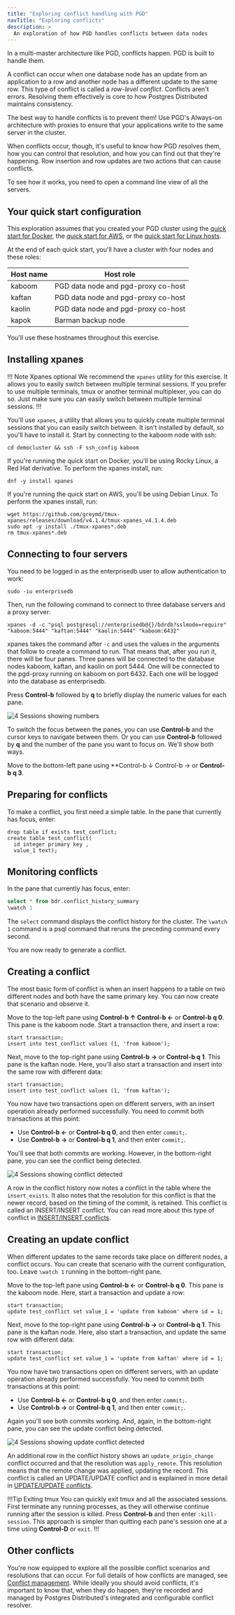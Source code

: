```yaml
---
title: "Exploring conflict handling with PGD"
navTitle: "Exploring conflicts"
description: >
  An exploration of how PGD handles conflicts between data nodes
---
```


In a multi-master architecture like PGD, conflicts happen. PGD is built to handle them. 

A conflict can occur when one database node has an update from an application to a row and another node has a different update to the same row. This type of conflict is called a *row-level conflict*. Conflicts aren't errors. Resolving them effectively is core to how Postgres Distributed maintains consistency. 

The best way to handle conflicts is to prevent them! Use PGD's Always-on architecture with proxies to ensure that your applications write to the same server in the cluster. 

When conflicts occur, though, it's useful to know how PGD resolves them, how you can control that resolution, and how you can find out that they're happening. Row insertion and row updates are two actions that can cause conflicts. 

To see how it works, you need to open a command line view of all the servers. 

## Your quick start configuration

This exploration assumes that you created your PGD cluster using the [quick start for Docker](quick_start_docker), the [quick start for AWS](quick_start_aws), or the [quick start for Linux hosts](quick_start_linux).

At the end of each quick start, you'll have a cluster with four nodes and these roles:

| Host name  | Host role |
| --------- | ----------------- |
| kaboom | PGD data node and pgd-proxy co-host |
| kaftan | PGD data node and pgd-proxy co-host |
| kaolin | PGD data node and pgd-proxy co-host |
| kapok | Barman backup node |

You'll use these hostnames throughout this exercise.

## Installing xpanes

!!! Note Xpanes optional
We recommend the `xpanes` utility for this exercise. It allows you to easily switch between multiple terminal sessions. If you prefer to use multiple terminals, tmux or another terminal multiplexer, you can do so. Just make sure you can easily switch between multiple terminal sessions.
!!!

You'll use `xpanes`, a utility that allows you to quickly create multiple terminal sessions that you can easily switch between. It isn't installed by default, so you'll have to install it. Start by connecting to the kaboom node with ssh:

```shell
cd democluster && ssh -F ssh_config kaboom
```

If you're running the quick start on Docker, you'll be using Rocky Linux, a Red Hat derivative. To perform the xpanes install, run:

```shell
dnf -y install xpanes
```

If you're running the quick start on AWS, you'll be using Debian Linux. To perform the xpanes install, run:

```shell
wget https://github.com/greymd/tmux-xpanes/releases/download/v4.1.4/tmux-xpanes_v4.1.4.deb
sudo apt -y install ./tmux-xpanes*.deb
rm tmux-xpanes*.deb
```

## Connecting to four servers

You need to be logged in as the enterprisedb user to allow authentication to work:

```shell
sudo -iu enterprisedb
```

Then, run the following command to connect to three database servers and a proxy server:

```shell
xpanes -d -c "psql postgresql://enterprisedb@{}/bdrdb?sslmode=require" "kaboom:5444" "kaftan:5444" "kaolin:5444" "kaboom:6432"
```

xpanes takes the command after `-c` and uses the values in the arguments that follow to create a command to run. That means that, after you run it, there will be four panes. Three panes will be connected to the database nodes kaboom, kaftan, and kaolin on port 5444. One will be connected to the pgd-proxy running on kaboom on port 6432. Each one will be logged into the database as enterprisedb.

Press **Control-b** followed by **q** to briefly display the numeric values for each pane.

![4 Sessions showing numbers](images/4sessions.png)

To switch the focus between the panes, you can use **Control-b** and the cursor keys to navigate between them.
Or you can use **Control-b** followed by **q** and the number of the pane you want to focus on. We'll show both ways.

Move to the bottom-left pane using **Control-b &darr; Control-b &rarr; or **Control-b q 3**.

## Preparing for conflicts

To make a conflict, you first need a simple table. In the pane that currently has focus, enter:

```
drop table if exists test_conflict;
create table test_conflict(
  id integer primary key ,
  value_1 text);
```

## Monitoring conflicts

In the pane that currently has focus, enter:

```sql
select * from bdr.conflict_history_summary
\watch 1
```

The `select` command displays the conflict history for the cluster. The `\watch 1` command is a psql command that reruns the preceding command every second.

You are now ready to generate a conflict.

## Creating a conflict

The most basic form of conflict is when an insert happens to a table on two different nodes and both have the same primary key. You can now create that scenario and observe it.

Move to the top-left pane using **Control-b &uarr; Control-b &larr;** or **Control-b q 0**. This pane is the kaboom node. Start a transaction there, and insert a row:

```
start transaction;
insert into test_conflict values (1, 'from kaboom');
```

Next, move to the top-right pane using **Control-b &rarr;** or **Control-b q 1**. This pane is the kaftan node. Here, you'll also start a transaction and insert into the same row with different data:

```
start transaction;
insert into test_conflict values (1, 'from kaftan');
```

You now have two transactions open on different servers, with an insert operation already performed successfully. You need to commit both transactions at this point: 

* Use **Control-b &larr;** or **Control-b q 0**, and then enter `commit;`. 
* Use **Control-b &rarr;** or **Control-b q 1**, and then enter `commit;`.

You'll see that both commits are working. However, in the bottom-right pane, you can see the conflict being detected.

![4 Sessions showing conflict detected](images/4sessionsinsertconflict.png)

A row in the conflict history now notes a conflict in the table where the `insert_exists`. It also notes that the resolution for this conflict is that the newer record, based on the timing of the commit, is retained. This conflict is called an INSERT/INSERT conflict. You can read more about this type of conflict in [INSERT/INSERT conflicts](../conflict-management/conflicts/02_types_of_conflict/#insertinsert-conflicts).

## Creating an update conflict

When different updates to the same records take place on different nodes, a conflict occurs. You can create that scenario with the current configuration, too. Leave `\watch 1` running in the bottom-right pane.

Move to the top-left pane using **Control-b &larr;** or **Control-b q 0**. This pane is the kaboom node. Here, start a transaction and update a row:

```
start transaction;
update test_conflict set value_1 = 'update from kaboom' where id = 1;
```

Next, move to the top-right pane using **Control-b &rarr;** or **Control-b q 1**. This pane is the kaftan node. Here, also start a transaction, and update the same row with different data:

```
start transaction;
update test_conflict set value_1 = 'update from kaftan' where id = 1;
```

You now have two transactions open on different servers, with an update operation already performed successfully. You need to commit both transactions at this point:

* Use **Control-b &larr;** or **Control-b q 0**, and then enter `commit;`. 
* Use **Control-b &rarr;** or **Control-b q 1**, and then enter `commit;`.

Again you'll see both commits working. And, again, in the bottom-right pane, you can see the update conflict being detected.

![4 Sessions showing update conflict detected](images/4sessionsupdateconflict.png)

An additional row in the conflict history shows an `update_origin_change` conflict occurred and that the resolution was `apply_remote`. This resolution means that the remote change was applied, updating the record. This conflict is called an UPDATE/UPDATE conflict and is explained in more detail in [UPDATE/UPDATE conflicts](../conflict-management/conflicts/02_types_of_conflict/#updateupdate-conflicts). 

!!!Tip Exiting tmux
You can quickly exit tmux and all the associated sessions. First terminate any running processes, as they will otherwise continue running after the session is killed. Press **Control-b** and then enter `:kill-session`. This approach is simpler than quitting each pane's session one at a time using **Control-D** or `exit`. 
!!!

## Other conflicts

You're now equipped to explore all the possible conflict scenarios and resolutions that can occur. For full details of how conflicts are managed, see [Conflict management](../conflict-management/). While ideally you should avoid conflicts, it's important to know that, when they do happen, they're recorded and managed by Postgres Distributed's integrated and configurable conflict resolver.
